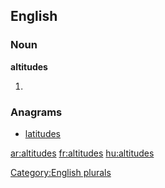 ==English==

===Noun===
'''altitudes'''

# {{plural of|[[altitude]]}}

===Anagrams===
* [[latitudes]]

[[Category:English plurals]]

[[ar:altitudes]]
[[fr:altitudes]]
[[hu:altitudes]]